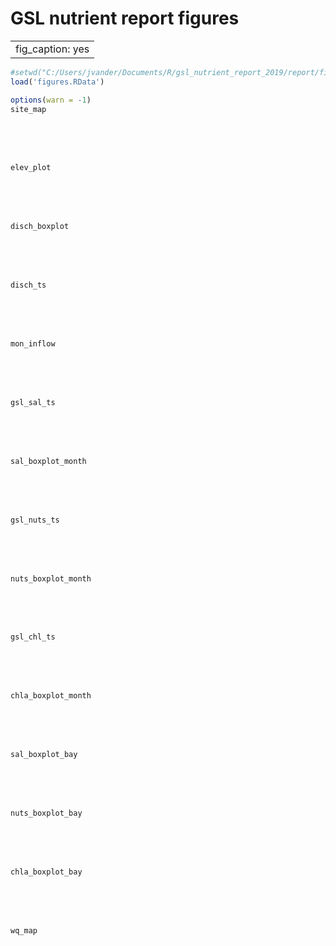 # GSL nutrient report figures {#figures}

---
fig_caption: yes
---

```r
#setwd("C:/Users/jvander/Documents/R/gsl_nutrient_report_2019/report/figures-all")
load('figures.RData')
```


```r
options(warn = -1)
site_map
```
<br>
<br>
<br>

```r
elev_plot
```
<br>
<br>
<br>

```r
disch_boxplot
```
<br>
<br>
<br>

```r
disch_ts
```
<br>
<br>
<br>

```r
mon_inflow
```
<br>
<br>
<br>

```r
gsl_sal_ts
```
<br>
<br>
<br>

```r
sal_boxplot_month
```
<br>
<br>
<br>

```r
gsl_nuts_ts
```
<br>
<br>
<br>

```r
nuts_boxplot_month
```
<br>
<br>
<br>

```r
gsl_chl_ts
```
<br>
<br>
<br>

```r
chla_boxplot_month
```
<br>
<br>
<br>

```r
sal_boxplot_bay
```
<br>
<br>
<br>

```r
nuts_boxplot_bay
```
<br>
<br>
<br>

```r
chla_boxplot_bay
```
<br>
<br>
<br>

```r
wq_map
```
<br>
<br>
<br>


